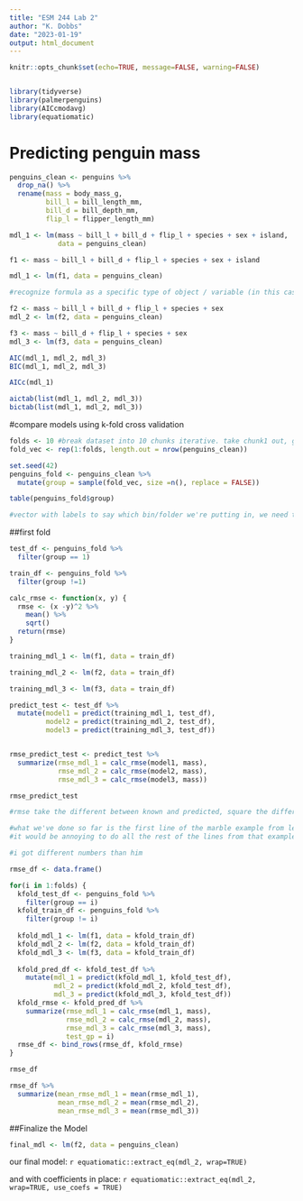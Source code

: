 ```yaml
---
title: "ESM 244 Lab 2"
author: "K. Dobbs"
date: "2023-01-19"
output: html_document
---
```


```r
knitr::opts_chunk$set(echo=TRUE, message=FALSE, warning=FALSE)


library(tidyverse)
library(palmerpenguins)
library(AICcmodavg)
library(equatiomatic)

```


# Predicting penguin mass

```r
penguins_clean <- penguins %>% 
  drop_na() %>% 
  rename(mass = body_mass_g,
         bill_l = bill_length_mm,
         bill_d = bill_depth_mm,
         flip_l = flipper_length_mm)

mdl_1 <- lm(mass ~ bill_l + bill_d + flip_l + species + sex + island, 
            data = penguins_clean)
```


```r

f1 <- mass ~ bill_l + bill_d + flip_l + species + sex + island

mdl_1 <- lm(f1, data = penguins_clean)

#recognize formula as a specific type of object / variable (in this case f1)

f2 <- mass ~ bill_l + bill_d + flip_l + species + sex
mdl_2 <- lm(f2, data = penguins_clean)

f3 <- mass ~ bill_d + flip_l + species + sex
mdl_3 <- lm(f3, data = penguins_clean)

AIC(mdl_1, mdl_2, mdl_3)
BIC(mdl_1, mdl_2, mdl_3)

AICc(mdl_1)

aictab(list(mdl_1, mdl_2, mdl_3))
bictab(list(mdl_1, mdl_2, mdl_3))

```

#compare models using k-fold cross validation

```r
folds <- 10 #break dataset into 10 chunks iterative. take chunk1 out, generate coefficients using 90% of the data, and then test it against the stuff we set aside. Then put that back in, take the next 10% chunk out and do it again
fold_vec <- rep(1:folds, length.out = nrow(penguins_clean))

set.seed(42)
penguins_fold <- penguins_clean %>% 
  mutate(group = sample(fold_vec, size =n(), replace = FALSE))

table(penguins_fold$group)

#vector with labels to say which bin/folder we're putting in, we need to randomly assign using set seed
```

##first fold


```r
test_df <- penguins_fold %>% 
  filter(group == 1)

train_df <- penguins_fold %>% 
  filter(group !=1)
```



```r
calc_rmse <- function(x, y) {
  rmse <- (x -y)^2 %>% 
    mean() %>% 
    sqrt()
  return(rmse)
}
```


```r
training_mdl_1 <- lm(f1, data = train_df)

training_mdl_2 <- lm(f2, data = train_df)

training_mdl_3 <- lm(f3, data = train_df)

predict_test <- test_df %>% 
  mutate(model1 = predict(training_mdl_1, test_df),
         model2 = predict(training_mdl_2, test_df),
         model3 = predict(training_mdl_3, test_df))


rmse_predict_test <- predict_test %>% 
  summarize(rmse_mdl_1 = calc_rmse(model1, mass),
            rmse_mdl_2 = calc_rmse(model2, mass),
            rmse_mdl_3 = calc_rmse(model3, mass))

rmse_predict_test

#rmse take the different between known and predicted, square the differences to emphasize the big ones and de-emphasize the smaller ones, take the average of those squares, and then square root it

#what we've done so far is the first line of the marble example from lecture
#it would be annoying to do all the rest of the lines from that example, so we're going to make it automatic???

#i got different numbers than him

```

```r
rmse_df <- data.frame()

for(i in 1:folds) {
  kfold_test_df <- penguins_fold %>% 
    filter(group == i)
  kfold_train_df <- penguins_fold %>% 
    filter(group != i)
  
  kfold_mdl_1 <- lm(f1, data = kfold_train_df)
  kfold_mdl_2 <- lm(f2, data = kfold_train_df)
  kfold_mdl_3 <- lm(f3, data = kfold_train_df)
  
  kfold_pred_df <- kfold_test_df %>% 
    mutate(mdl_1 = predict(kfold_mdl_1, kfold_test_df),
           mdl_2 = predict(kfold_mdl_2, kfold_test_df),
           mdl_3 = predict(kfold_mdl_3, kfold_test_df))
  kfold_rmse <- kfold_pred_df %>% 
    summarize(rmse_mdl_1 = calc_rmse(mdl_1, mass),
              rmse_mdl_2 = calc_rmse(mdl_2, mass),
              rmse_mdl_3 = calc_rmse(mdl_3, mass),
              test_gp = i)
  rmse_df <- bind_rows(rmse_df, kfold_rmse)
}

rmse_df

rmse_df %>% 
  summarize(mean_rmse_mdl_1 = mean(rmse_mdl_1),
            mean_rmse_mdl_2 = mean(rmse_mdl_2),
            mean_rmse_mdl_3 = mean(rmse_mdl_3))


```


##Finalize the Model

```r
final_mdl <- lm(f2, data = penguins_clean)
```


our final model:
`r equatiomatic::extract_eq(mdl_2, wrap=TRUE)`

and with coefficients in place:
`r equatiomatic::extract_eq(mdl_2, wrap=TRUE, use_coefs = TRUE)`






